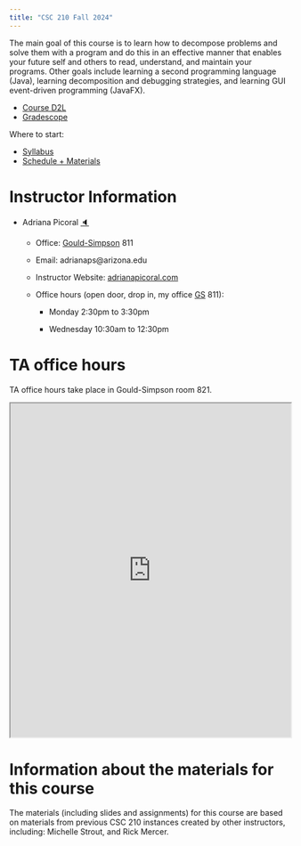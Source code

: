 ```yaml
---
title: "CSC 210 Fall 2024"
---
```


The main goal of this course is to learn how to decompose problems and solve them with a program and do this in an effective manner that enables your future self and others to read, understand, and maintain your programs. Other goals include learning a second programming language (Java), learning decomposition and debugging strategies, and learning GUI event-driven programming (JavaFX).

* [Course D2L](https://d2l.arizona.edu/d2l/home/1497427)
* [Gradescope](https://www.gradescope.com/courses/839822)

Where to start:

* [Syllabus](syllabus.html)
* [Schedule + Materials](modules.html)

# Instructor Information

-   Adriana Picoral [🔈](https://namedrop.io/adrianapicoral "how to pronounce Adriana Picoral")

    -   Office: [Gould-Simpson](https://goo.gl/maps/h8Vyf7RNQiMAScDY6) 811

    -   Email: adrianaps\@arizona.edu

    -   Instructor Website: [adrianapicoral.com](https://adrianapicoral.com/)

    -   Office hours (open door, drop in, my office [GS](https://goo.gl/maps/h8Vyf7RNQiMAScDY6) 811):

        -   Monday 2:30pm to 3:30pm

        -   Wednesday 10:30am to 12:30pm

# TA office hours

TA office hours take place in Gould-Simpson room 821.

<iframe src="https://docs.google.com/spreadsheets/d/1pVdOEZQNaZuKvvIHYkwk4oJHWMfG5-g1QdFHNEmFHy4/pubhtml?gid=0&amp;single=true&amp;widget=true&amp;headers=false" width="100%" height="600px"></iframe>
        
# Information about the materials for this course

The materials (including slides and assignments) for this course are based on materials from previous CSC 210 instances created by other instructors, including: Michelle Strout, and Rick Mercer.